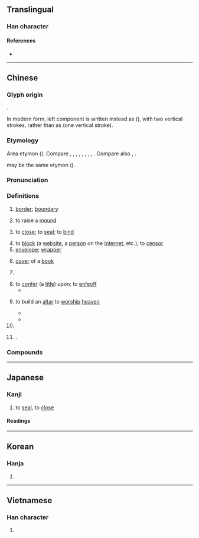{{character info}}
==Translingual==
{{stroke order|strokes=9}}

===Han character===
{{Han char|rn=41|rad=寸|as=06|sn=9|four=44100|canj=GGDI|ids=⿰圭寸}}

====References====
* {{Han ref|kx=0294.070|dkj=07426|dj=0581.210|hdz=10504.140|uh=5C01|ud=23553|bh=ABCA|bd=43978}}

----

==Chinese==
{{zh-forms}}

===Glyph origin===
{{Han etym}}
{{Han compound|丰|t1=field, ear of grass|寸|t2=control|ls=ic}}.

In modern form, left component is written instead as {{zh-l|*圭}} ({{lang|zh|土土}}), with two vertical strokes, rather than as {{lang|zh|丰}} (one vertical stroke).

===Etymology===
Area etymon ({{zh-ref|Schuessler, 2007}}). Compare {{cog|bo|ཕུང་པོ||heap}}, {{cog|bo|སྤུང||heap}}, {{cog|lep|a-pŭŋ||a heap; a stock}}, {{cog|lus||tr=puŋᴴ}}, {{m|lus||tr=punᴸ|t=increase; assemble}}, {{cog|lus|vûng|tr=vuuŋᴴ}}, {{m|lus|vûn|tr=vuunᴸ|t=swollen}}, {{cog|lus|vûng|tr=vuuŋᴿ||heap; mound}}, {{cog|cdm|भुङ्‌हसा|tr=bhuŋh-|t=to be burst or peak of activity (flowering, field work etc.)}}. Compare also {{cog|km|ពោង||protuberances/bumps on an animal's head}}, {{cog|km|សំពោង||puffed up; swollen}}.

{{och-l|邦|country}} may be the same etymon ({{zh-ref|Wang, 1982, Schuessler, 2007}}).

===Pronunciation===
{{zh-pron
|m=fēng
|m-s=fong1
|c=fung1
|c-t=fuung1
|g=fung1
|h=pfs=fûng;gd=fung1
|j=feng1
|mb=hó̤ng
|md=hŭng
|mn=tw,xm,jj:pang/ml,tw,jj:hong
|mn_note=pang - vernacular, hong - literary
|mn-t=huang1/hong1
|mn-t_note=huang1 - vernacular; hong1 - literary
|w=1fon
|x=hong1
|mc=y
|oc=y
|ma=y
|cat=n,a,v,cl,pn
}}

===Definitions===
{{wikipedia|Feng (mythology)}}
{{zh-hanzi}}

# {{lb|zh|literary}} [[border]]; [[boundary]]
# {{lb|zh|literary}} to raise a [[mound]]
# to [[close]]; to [[seal]]; to [[bind]]
#: {{zh-x|封閉|to '''close'''; to '''seal off''}}
#: {{zh-x|冰封|to be frozen}}
#: {{zh-x|把 罐子{zi} 封 上|to '''seal''' the jar}}
# to [[block]] (a [[website]], a [[person]] on the [[Internet]], etc.); to [[censor]]
# [[envelope]]; [[wrapper]]
#: {{zh-x|信封|[[envelope]]; [[letter]]}}
# [[cover]] of a [[book]]
#: {{zh-x|封面|[[cover]] of a [[book]]}}
# {{zh-classifier|[[envelopes]], [[letters]] and [[mail]]|cat=y}}
#: {{zh-x|一 封 信函|an [[envelope]]}}
# to [[confer]] (a [[title]]) upon; to [[enfeoff]]
#* {{zh-x|湯 封 ^夏 之 後，至 ^周 封 於 ^杞 也。|Tang '''enfeoffed''' the descendants of the Xia dynasty; until the Zhou dynasty's time their '''fief''' was at Qi.|ref=Shiji}}
# {{lb|zh|literary|of emperors}} to build an [[altar]] to [[worship]] [[heaven]]
#: {{zh-x|封禪{shàn}|to '''offer sacrifices to heaven''' and earth}}
#* {{zh-x|封 於 ^泰山，^禪{shàn} 於 ^梁父{fǔ}。封禪{shàn} 之 王，七十二 家。|Some seventy-two kings performed the '''Feng sacrifice [to Heaven]''' on Mount Tai and the Shan sacrifice [to Earth] on Liangfu {{n-g|(translation based on Rickett, 1998)}}|ref=Guanzi}}
#* {{zh-x|是以 封 ^泰山 而 禪{shàn} ^梁甫，朝 諸侯 而 一 天下。|So he '''offered sacrifices to Heaven''' at Mount Tai and offer sacrifices to Earth at Liangfu; he gathered the various princes and united All under Heaven.|CL|ref={{lang|zh|《大戴禮記》}} ''Records of Ritual Matters by Dai the Elder'', Late Western Han}}
# {{zh-short|封建主義|[[feudalism]]}}
# {{surname|zh}}.

===Compounds===
{{zh-der|封墊|封缸酒|封船|封口|封筆|冰封|封閉社會|封祖蔭孫|封建制度|封胡羯末|封網|封畿|封官|伯封|封胡遏末|封貨|分封|封姨|密封|加封|封域|封壤|封爵|信封|封底|封鎖現場|冊封|封建思想|封關|封面設計|封山育林|封典|封面女郎|封押|封建|封侯賜爵|封印|封兒|受封|封皮|封泥|封奏|封河|封豕|封貯|封裝|封略|封面人物|分封交換|彌封|封箱|封緘器|封火|封襲|封鎖線|封頂|封筒|封境|封贈|封誥|封包|封蠟|封題|封殺|封面|封賞|封豕長蛇|封裡|封翁|封箱戲|封禪|封神演義|封疆|封狐|封爐|封港|封殖|封棺|封條|封彌|封建社會|封巒|封官許願|封存|封妻廕子|封地|封君|封侯拜相|封侯|封住|封人|封了火|封鎖|密封遺囑|封拜|堯封|封神傳|列土封疆|封侯萬里|塵封|四封|封墓|封號|封袋|封樁|塵封網罥|堤封|封筒逆封|封樹|原封不動|原封|封門|封事|封齋|封套|封山|封閉|封臺|敕封|拜相封侯|李廣難封|稱王封后|空中封鎖|拆封|啟封|拜將封侯|提封|萬里封侯|故步自封|晉封|發封|束髮封帛|泥封|比屋而封|海上封鎖|放封|泥封函谷|比屋可封|查封|計勞納封|腰封|踰封|鉛封|蔭封|隨封|紙上封鎖|襲封|露封|蔭子封妻|素封|開門封兒|覓封侯|紫泥封|董氏封髮|跑封人|紀念信封|見血封喉|經濟封鎖|黃封|蛛網塵封|魚封|論功行封|馬封|自封|談笑封侯|褒封|貤封|雍齒封侯|首日封|誥封|護封|老封君|釘封文書|華封三祝|賞封|論功封賞|蠟封|蟻封|馬鬣封|追封|封牛|登封|封神|開封|封控}}

{{zh-cat|Beginning|Intermediate}}

----

==Japanese==

===Kanji===
{{ja-kanji|grade=c|rs=寸06}}

# to [[seal]], to [[close]]

====Readings====
{{ja-readings
|goon=ふう
|kanon=ほう
}}

----

==Korean==

===Hanja===
{{ko-hanja|hangeul=봉|rv=bong|mr=pong}}

# {{rfdef|ko|sort=寸06}}

----

==Vietnamese==

===Han character===
{{vi-readings|reading=phong|rs=寸06}}

# {{rfdef|vi|sort=寸06}}